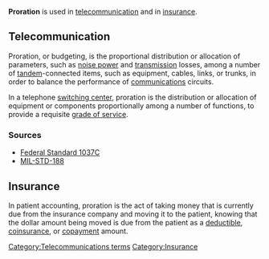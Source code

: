 {{Copy to Wiktionary}}
'''Proration''' is used in [[telecommunication]] and in [[insurance]].

==Telecommunication==
Proration, or budgeting, is the proportional distribution or allocation of parameters, such as [[noise power]] and [[transmission (telecommunications)|transmission]] losses, among a number of [[tandem]]-connected items, such as equipment, cables, links, or trunks, in order to balance the performance of [[information transfer|communications]] circuits. 

In a telephone [[switching center]], proration is the distribution or allocation of equipment or components proportionally among a number of functions, to provide a requisite [[grade of service]]. 

===Sources===
* [[Federal Standard 1037C]]
* [[MIL-STD-188]]

==Insurance==
In patient accounting, proration is the act of taking money that is currently due from the insurance company and moving it to the patient, knowing that the dollar amount being moved is due from the patient as a [[deductible]], [[coinsurance]], or [[copayment]] amount.

[[Category:Telecommunications terms]]
[[Category:Insurance]]